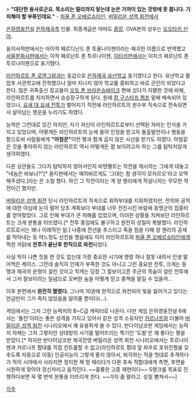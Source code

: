 > '''"대단한 용사로군요. 목소리는 멀리까지 닿는데 눈은 가까이 있는 것밖에 못 봅니다. 기피해야 할 부류인데요."''' - [[파울 폰 오베르슈타인]], [[버밀리온 성역 회전]]에서

[[은하영웅전설]] [[은하제국]]측 인물. 최종계급은 아마도 [[중장]]. 
OVA판의 성우는 [[오오타키 신야]].

을지서적판에서는 아이작 페르디난드 폰 토울나이젠이라는 해괴한 이름으로 번역했고 [[서울문화사]]판에서는 이작 페르난트 폰 투르나이젠, [[이타카]]판에서는 이자크 페르난트 폰 투르나이젠으로 표기했다.

[[라인하르트 폰 로엔그람]]과는 동갑으로 [[은하제국 유년학교]] 동기였다고 한다.  유년학교 졸업후 사관학교에 진학했으나 얼마 지나지 않아 학교를 중퇴하고 바로 군인이 되었다고 한다. 많은 귀족출신 장교들이 [[오토 폰 브라운슈바이크]] 편에 섰다가 자멸한 것에 비해, 라인하르트를 지지하면서 승승장구하게 된다. 원래 [[칼 구스타프 켐프]] 밑에 배속되어 있었으나, [[요새 대 요새 전투]]가 벌어지기 직전에 라인하르트의 원수부 직속으로 전속되면서 살아남는 행운을 누리기도 하였다.

능력은 그런대로 있긴 하지만, 자기 자신이 라인하르트로부터 선택된 자라는 인식을 가지고 있었으며, 어떻게든 라인하르트의 눈에 들어 인정을 받고자 돌출발언이나 행동을 함으로써 사람들에게 '''"아첨꾼"'''이란 평과 함게 곱지 않은 시선을 받기도 하였다. 아첨같은 것을 좋아하지 않는 라인하르트 역시 어떻게든 잘 보이려고자 하는 그를 탐탁치않게 생각하였다.

다른 상관들도 그다지 탐탁하지 않아서인지 비텐펠트는 작전을 제시하는 그에게 대놓고 "네놈은 바보냐?"[* 을지판에서는 예의바르게도 '그대는 참 생각이 모자르오'라고 오역해주셨다.]라는 쓴 소릴 했다. 하긴 그 작전이라는 게 양 웬리에게 작살나자는 무모한 작전이긴 했지만.

[[버밀리온 성역 회전]] 당시 라인하르트의 직속으로 휘하부대를 지휘하였지만, 전의와 공적에 대한 야심에 눈이 멀어 당초 계획보다 부대를 너무 전진시킨 바람에 동맹군의 집중타를 얻어맞았다. 그로 인해 부대가 큰 피해를 입었으며, 이러한 상황을 지켜보던 라인하르트는 크게 분통을 터뜨렸다.[* 전투 중임에도 불구하고 완전히 성질이 폭발했다. 라인하르트로서는 꽤나 이례적인 일.] 나중에 전선을 추스리고 죽을 힘을 다해 양 웬리의 공세를 막아내는 등 어느정도 선전을 했음에도 이미 라인하르트와 [[파울 폰 오베르슈타인]]에게 찍힌 까닭에 '''전투가 끝난후 한직으로 좌천'''되었다. 

사실 딱히 나쁜 짓을 한 것도 없는데 가장 중요한 시기에 명령 하나 잘못 내려서 인생 말아먹은 케이스. 그런데 솔직히 인재가 부족한 것도 아니고 그런 중요한 전투, 크게는 동맹과 제국의 운명이 걸린 것이고 작게는 당장 그 잘보이고픈 주군의 목숨이 걸린 전투에서 그저 잘보이려는 일념으로 오버한 놈을 어떻게 믿고 중책을 맡길 수 있을까...

이후 본편에서 '''완전히 짤렸다.''' 그나마 10권에 한직으로 좌천되어 빛을 잃어가고 있다는 언급만이 그가 죽지 않았음을 알려줄 뿐이다(…).

게임에서는 그저 그런 능력치의 B~C급 캐릭터로 나온다. 다만 게임 은하영웅전설 6에서는 '돌진'이라는 좋은 성격을 가지고 있어서 같은 성격 소유자인 [[카르나프]]와 더불어 [[버밀리온 성역 회전]] 시나리오에서 꽤 유용하게 쓸 수 있다. 반다이남코판 게임에서는 능력치 자체는 그저 그렇지만 상대방의 사기를 떨어뜨리는 특기인 '도발'은 꽤 좋다는 평을 받았다.[* 하지만 반다이남코판 제국진영 버밀리온 성역 회전 시나리오에서는 투르나이젠과 카르나프 함대를 직접 컨트롤할 수 없고(라인하르트 함대 앞 좌우로 호위진형을 갖추도록 자동으로 이동) 인공지능이 그렇게 좋지 않아서, 퇴각하는 적을 멋대로 추격하다가 적이 시야에서 사라지면 정지한 채 멍 때리다가 다른 후속 적함대에게 측면, 후면을 시원하게 맞아야 정신차리고 움직인다. ~~훌륭한 고증 재현이다~~ S랭크를 목표로 진행하다보면 꼭 몇 번씩 분통을 터뜨리게 한다. ~~가지 좀 말라고. 성질 뻗쳐서~~] 

[[각주]]
